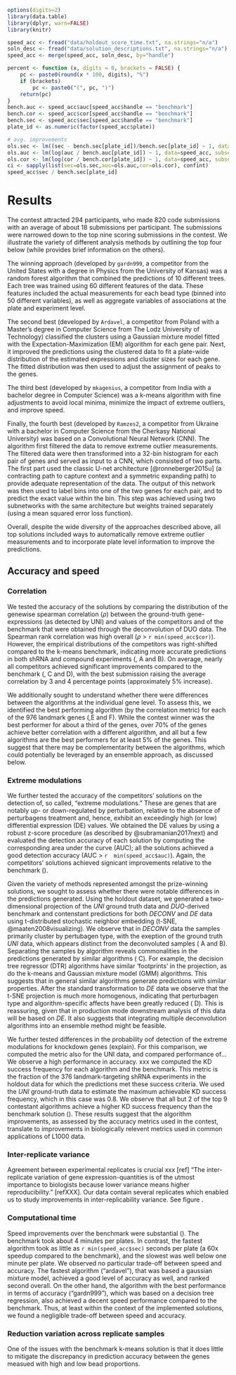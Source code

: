
```r
options(digits=2)
library(data.table)
library(dplyr, warn=FALSE)
library(knitr)
```

```r
speed_acc <- fread("data/holdout_score_time.txt", na.strings="n/a")
soln_desc <- fread("data/solution_descriptions.txt", na.strings="n/a")
speed_acc <- merge(speed_acc, soln_desc, by="handle")
```

```r
percent <- function (x, digits = 0, brackets = FALSE) {
    pc <- paste0(round(x * 100, digits), "%")
    if (brackets) 
        pc <- paste0("(", pc, ")")
    return(pc)
}
bench.auc <- speed_acc$auc[speed_acc$handle == "benchmark"]
bench.cor <- speed_acc$cor[speed_acc$handle == "benchmark"]
bench.sec <- speed_acc$sec[speed_acc$handle == "benchmark"]
plate_id <- as.numeric(factor(speed_acc$plate))

# avg. improvements
ols.sec <- lm((sec - bench.sec[plate_id])/bench.sec[plate_id] ~ 1, data=speed_acc, subset = handle!="benchmark")
ols.auc <- lm(log(auc / bench.auc[plate_id]) ~ 1, data=speed_acc, subset = handle!="benchmark")
ols.cor <- lm(log(cor / bench.cor[plate_id]) ~ 1, data=speed_acc, subset = handle!="benchmark")
ci <- sapply(list(sec=ols.sec,auc=ols.auc,cor=ols.cor), confint)
speed_acc$sec / bench.sec[plate_id] 
``` 

# Results

The contest attracted 294 participants, who made 820 code submissions with an average of about 18 submissions per participant. The submissions were narrowed down to the top nine scoring submissions in the contest. We illustrate the variety of different analysis methods by outlining the top four below (while \nameref{s3-table} provides brief information on the others).

The winning approach (developed by `gardn999`, a competitor from the United States with a degree in Physics from the University of Kansas) was a random forest algorithm that combined the predictions of 10 different trees. Each tree was trained using 60 different features of the data. These features included the actual measurements for each bead type (binned into 50 different variables), as well as aggregate variables of associations at the plate and experiment level. 

The second best (developed by `Ardavel`, a competitor from Poland with a Master's degree in Computer Science from The Lodz University of Technology) classified the clusters using a Gaussian mixture model fitted with the Expectation-Maximization (EM) algorithm for each gene pair. Next, it improved the predictions using the clustered data to fit a plate-wide distribution of the estimated expressions and cluster sizes for each gene. The fitted distribution was then used to adjust the assignment of peaks to the genes.

The third best (developed by `mkagenius`, a competitor from India with a bachelor degree in Computer Science) was a  k-means algorithm with fine adjustments to avoid local minima, minimize the impact of extreme outliers, and improve speed.
  
Finally, the fourth best (developed by `Ramzes2`, a competitor from Ukraine with a bachelor in Computer Science from the Cherkasy National University) was based on a Convolutional Neural Network (CNN). The algorithm first filtered the data to remove extreme outlier measurements. The filtered data were then transformed into a 32-bin histogram for each pair of genes and served as input to a CNN, which consisted of two parts. The first part used the classic U-net architecture [@ronneberger2015u] (a contracting path to capture context and a symmetric expanding path) to provide adequate representation of the data. The output of this network was then used to label bins into one of the two genes for each pair, and to predict the exact value within the bin. This step was achieved using two subnetworks with the same architecture but weights trained separately (using a mean squared error loss function).   
<!-- The CNN was fitted using a Mean Squared Error loss function which differed from the scoring function used in the contest but it was differentiable and, hence, easier to deal with CNNs. -->

Overall, despite the wide diversity of the approaches described above, all top solutions included ways to automatically remove extreme outlier measurements and to incorporate plate level information to improve the predictions. 
  
## Accuracy and speed

<!-- We tested the accuracy and speed of the competitors' solutions on the holdout L1000 data obtained by applying the DUO detection method (two genes per bead color) and utilizing the data obtained by employing the UNI detection method (one gene per bead color) as the ground truth. -->

### Correlation 

We tested the accuracy of the solutions by comparing the distribution of the genewise spearman correlation ($\rho$) between the ground-truth gene-expressions (as detected by UNI) and values of the competitors and of the benchmark that were obtained through the deconvolution of DUO data. The Spearman rank correlation was high overall ($\rho$ > `r min(speed_acc$cor)`). However, the empirical distributions of the competitors was right-shifted compared to the k-means benchmark, indicating more accurate predictions in both shRNA and compound experiments (\Fig{accuracy-fig}, A and B). On average, nearly all competitors achieved significant improvements compared to the benchmark (\Fig{accuracy-fig}, C and D), with the best submission raising the average correlation by 3 and 4 percentage points (approximately 5% increase).

<!-- Next, we counted the number of genes with the highest Spearman rank correlation for each algorithm. Results (\Fig{xxx}) showed that the winning algorithm, based on a random forest, accounted for about one third (33%) of the genes; the second placed algorithm (based on EM) accounted for one fifth (20%); and the fourth placed algorithm (CNN) accounted for another approximately one fifth (20%). Thus, these three approaches achieved jointly the best performance for more than 70% of the genes in our samples. -->

We additionally sought to understand whether there were differences between the algorithms at the individual gene level. To assess this, we identified the best performing algorithm (by the correlation metric) for each of the 976 landmark genes (\Fig{accuracy-fig},E and F). While the contest winner was the best performer for about a third of the genes, over 70% of the genes achieve better correlation with a different algorithm, and all but a few algorithms are the best performers for at least 5% of the genes. This suggest that there may be complementarity between the algorithms, which could potentially be leveraged by an ensemble approach, as discussed below. 

### Extreme modulations

We further tested the accuracy of the competitors' solutions on the detection of, so called, “extreme modulations.”  These are genes that are notably up- or down-regulated by perturbation, relative to the absence of perturbagens treatment and, hence, exhibit an exceedingly high (or low) differential expression (DE) values. 
We obtained the DE values by using a robust z-score procedure (as described by @subramanian2017next) and evaluated the detection accuracy of each solution by computing the corresponding area under the curve (AUC); all the solutions achieved a good detection accuracy (AUC > `r  min(speed_acc$auc)`). Again, the competitors' solutions achieved signicant improvements relative to the benchmark (\Fig{auc}).

Given the variety of methods represented amongst the prize-winning solutions, we sought to assess whether there were notable differences in the predictions generated. Using the holdout dataset, we generated a two-dimensional projection of the $UNI$ ground truth data and $DUO$-derived benchmark and contenstant predictions for both $DECONV$ and $DE$ data using t-distributed stochastic neighbor embedding (t-SNE, @maaten2008visualizing). We observe that in $DECONV$ data the samples primarily cluster by pertubagen type, with the exeption of the ground truth $UNI$ data, which appears distinct from the deconvoluted samples (\Fig{tsne_figure} A and B). Separating the samples by algorithm reveals commonalities in the predictions generated by similar algorithms (\Fig{tsne_figure} C). For example, the decision tree regressor (DTR) algorithms have similar 'footprints' in the projection, as do the k-means and Gaussian mixture model (GMM) algorithms. This suggests that in general similar algorithms generate predictions with similar properties. After the standard transformation to $DE$ data we observe that the t-SNE projection is much more homogenous, indicating that perturbagen type and algorithm-specific affects have been greatly reduced (\Fig{tsne_figure} D). This is reassuring, given that in production mode downstream analysis of this data will be based on $DE$. It also suggests that integrating multiple deconvolution algorithms into an ensemble method might be feasible. 

We further tested differences in the probability oof detection of the extreme modulations for knockdown genes (explain). For this comparison, we computed the metric also for the UNI data, and compared performance of...  We observe a high  performance in accuracy. xxx we computed the KD success frequency for each algorithm and the benchmark. This metric is the fraction of the 376 landmark-targeting shRNA experiments in the holdout data for which the predictions met these success criteria. We used the $UNI$ ground-truth data to estimate the maximum achievable KD success frequency, which in this case was 0.8. We observe that all but 2 of the top 9 contestant algorithms achieve a higher KD success frequency than the benchmark solution (\Fig{kd}). These results suggest that the algorithm improvements, as assessed by the accuracy metrics used in the contest, translate to improvements in biologically relevent metrics used in common applications of L1000 data.

###  Inter-replicate variance

Agreement between experimental replicates is crucial xxx [ref]  "The inter-replicate variation of gene expression-quantities is of the utmost importance to biologists because lower variance means higher reproducibility." [refXXX]. Our data contain several replicates which enabled us to study improvements in inter-replicability variance.   See figure \Fig{inter-replicate-variance}. 

### Computational time

Speed improvements over the benchmark were substantial (\Fig{speed}). The benchmark took about 4 minutes per plates. In contrast, the fastest algorithm took as little as `r min(speed_acc$sec)` seconds per plate (a 60x speedup compared to the benchmark), and the slowest was well below one minute per plate. We observed no particular trade-off between speed and accuracy. The fastest algorithm ("ardavel"), that was based a gaussian mixture model, achieved a good level of accuracy as well, and ranked second overall. On the other hand, the algorithm with the best performance in terms of accuracy ("gardn999"), which was based on a decision tree regression, also achieved a decent speed performance compared to the benchmark. Thus, at least within the context of the implemented solutions, we found a negligible trade-off between speed and accuracy.

<!-- 
Also, we observe no significant difference in performance between the plates, with all the submissions achieving similar scores in both plates; and no accuracy-vs-speed trade-off, as the empirical relationship between accuracy and speed improvements is essentially flat. 
 -->

<!-- Note that the theoretical maximum improvement in the AUC metric was 14% = 1/bench, and the theoretical maximum improvement for the correlation was 60% = 1/cor.bench, given both measures cannot be greater than one. Thus, we find solutions achieved greater improvements in auc relative to the theoretical max, than in the correlation metric.   -->

<!-- 
Only two submissions (out of nine) a performance that was better in AUC and correlation but worse than the benchmark on the KD success metric. These submissions, both based on k-means, ranked sixth and eighth in the final leaderboard.
 -->

<!-- Further examination based on the underlying methods used by the top solutions suggests that parametric models, such as mixture models, are both fast and relatively accurate, although non-parametric models, such as regression forests and k-means, tend to be more accurate.  The fastest algorithm was indeed based on a parametric model, i.e., gaussian mixture model, which achieves a good level of accuracy on these data. This solution ranked second overall and achieved the greatest speed improvmenet in both plates. The most accurate algorithm was instead based on a random forest. This solution ranked first overall and achieved the best performance in both AUC and correlation measures, as well as it was among the top three approaches in the KD measure.  -->

### Reduction variation across replicate samples

One of the issues with the benchmark k-means solution is that it does little to mitigate the discrepancy in prediction accuracy between the genes measued with high and low bead proportions. 



